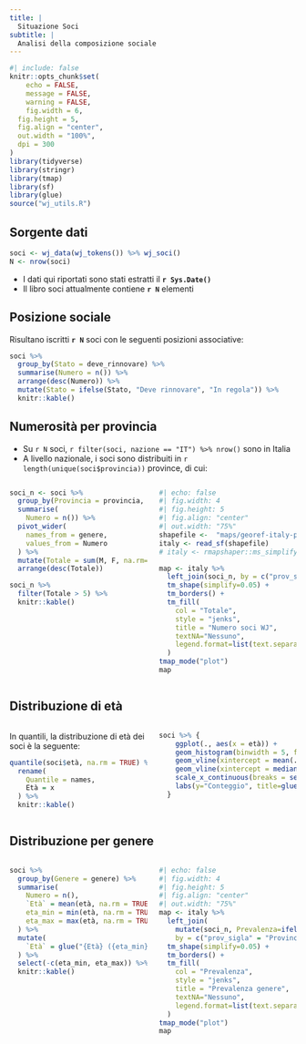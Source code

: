 ```yaml
---
title: |
  Situazione Soci
subtitle: |
  Analisi della composizione sociale
---
```


```r
#| include: false
knitr::opts_chunk$set(
	echo = FALSE,
	message = FALSE,
	warning = FALSE,
	fig.width = 6,
  fig.height = 5,
  fig.align = "center",
  out.width = "100%",
  dpi = 300
)
library(tidyverse)
library(stringr)
library(tmap)
library(sf)
library(glue)
source("wj_utils.R")


```


## Sorgente dati


```r
soci <- wj_data(wj_tokens()) %>% wj_soci()
N <- nrow(soci)
```

* I dati qui riportati sono stati estratti il **`r Sys.Date()`**
* Il libro soci attualmente contiene **`r N`** elementi


## Posizione sociale

Risultano iscritti **`r N`** soci con le seguenti posizioni associative:

```r
soci %>% 
  group_by(Stato = deve_rinnovare) %>% 
  summarise(Numero = n()) %>% 
  arrange(desc(Numero)) %>% 
  mutate(Stato = ifelse(Stato, "Deve rinnovare", "In regola")) %>%
  knitr::kable()
```




## Numerosità per provincia

* Su `r N` soci, `r filter(soci, nazione == "IT") %>% nrow()` sono in Italia
* A livello nazionale, i soci sono distribuiti in `r length(unique(soci$provincia))` province, di cui:

:::{.columns}
:::{.column width="50%"}

```r
soci_n <- soci %>% 
  group_by(Provincia = provincia, genere) %>% 
  summarise(
    Numero = n()) %>% 
  pivot_wider(
    names_from = genere, 
    values_from = Numero
  ) %>%
  mutate(Totale = sum(M, F, na.rm=TRUE)) %>%
  arrange(desc(Totale))

soci_n %>% 
  filter(Totale > 5) %>% 
  knitr::kable()
```
:::

:::{.column width="50%"}
```r
#| echo: false
#| fig.width: 4
#| fig.height: 5
#| fig.align: "center"
#| out.width: "75%"
shapefile <-  "maps/georef-italy-provincia-millesime.shp"
italy <- read_sf(shapefile)
# italy <- rmapshaper::ms_simplify(italy, keep=0.1)

map <- italy %>% 
  left_join(soci_n, by = c("prov_sigla" = "Provincia")) %>%
  tm_shape(simplify=0.05) + 
  tm_borders() +
  tm_fill(
    col = "Totale", 
    style = "jenks", 
    title = "Numero soci WJ", 
    textNA="Nessuno", 
    legend.format=list(text.separator = "-")
  )
tmap_mode("plot")
map
```
:::
:::

## Distribuzione di età

:::{.columns}

:::{.column width="50%"}
In quantili, la distribuzione di età dei soci è la seguente:
```r
quantile(soci$età, na.rm = TRUE) %>% broom::tidy() %>% 
  rename(
    Quantile = names,
    Età = x
  ) %>% 
  knitr::kable()
```

:::

:::{.column width="50%"}
```r
soci %>% {
    ggplot(., aes(x = età)) +
    geom_histogram(binwidth = 5, fill = "steelblue", color = "black") +
    geom_vline(xintercept = mean(.$età, na.rm = TRUE), linetype = "dashed", color = "red") +
    geom_vline(xintercept = median(.$età, na.rm = TRUE), linetype = "dashed", color = "green") +
    scale_x_continuous(breaks = seq(0, 100, 5)) +
    labs(y="Conteggio", title=glue("Distribuzione età soci: Media: {round(mean(.$età, na.rm = TRUE), 1)} anni, Mediana: {round(median(.$età, na.rm = TRUE), 1)} anni"))
  }
```
:::
:::


## Distribuzione per genere

::: columns
:::{.column width="50%"}
```r
soci %>%
  group_by(Genere = genere) %>%
  summarise(
    Numero = n(),
    `Età` = mean(età, na.rm = TRUE) %>% round(1),
    eta_min = min(età, na.rm = TRUE),
    eta_max = max(età, na.rm = TRUE)
  ) %>% 
  mutate(
    `Età` = glue("{Età} ({eta_min}-{eta_max})")
  ) %>%
  select(-c(eta_min, eta_max)) %>%
  knitr::kable()
  
```
:::

:::{.column width="50%"}
```r
#| echo: false
#| fig.width: 4
#| fig.height: 5
#| fig.align: "center"
#| out.width: "75%"
map <- italy %>% 
  left_join(
    mutate(soci_n, Prevalenza=ifelse(M>F, "maschi", "femmine")), 
    by = c("prov_sigla" = "Provincia")) %>%
  tm_shape(simplify=0.05) + 
  tm_borders() +
  tm_fill(
    col = "Prevalenza", 
    style = "jenks", 
    title = "Prevalenza genere", 
    textNA="Nessuno", 
    legend.format=list(text.separator = "-")
  )
tmap_mode("plot")
map
```
:::
:::






